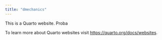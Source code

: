 ```yaml
---
title: "dmechanics"
---
```


This is a Quarto website. Proba

To learn more about Quarto websites visit <https://quarto.org/docs/websites>.
